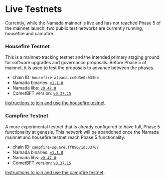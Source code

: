 # Live Testnets

Currently, while the Namada mainnet is live and has not reached Phase 5 of the mainnet launch, two public test networks are currently running, housefire and campfire.

### Housefire Testnet
This is a mainnet-tracking testnet and the intended primary staging ground for software upgrades and governance proposals.
Before Phase 5 of mainnet, it is used to test the proposals to advance between the phases.

- chain ID: `housefire-alpaca.cc0d3e0c033be`
- Namada binaries: [`v1.1.0`](https://github.com/anoma/namada/releases/tag/v1.1.0)
- Namada libs: [`v0.47.0`](https://github.com/anoma/namada/releases/tag/libs-v0.47.0)
- CometBFT version: [`v0.37.15`](https://github.com/cometbft/cometbft/releases/tag/v0.37.15)

[Instructions to join and use the housefire testnet](https://testnet.housefire.tududes.com).

### Campfire Testnet
A more experimental testnet that is already configured to have full, Phase 5 functionality at genesis.
This network will be abandoned once the Namada mainnet and housefire testnet reach Phase 5 functionality.

- chain ID: `campfire-square.ff09671d333707`
- Namada binaries: [`v1.1.0`](https://github.com/anoma/namada/releases/tag/v1.1.0)
- Namada libs: [`v0.47.0`](https://github.com/anoma/namada/releases/tag/libs-v0.47.0)
- CometBFT version: [`v0.37.15`](https://github.com/cometbft/cometbft/releases/tag/v0.37.15)

[Instructions to join and use the campfire testnet](https://testnet.campfire.tududes.com/).